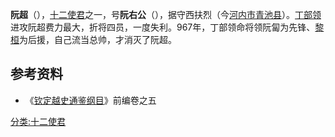 '''阮超'''（{{vie|v='''Nguyễn Siêu'''|hn=阮超}}），[[十二使君|十二使君]]之一，号'''阮右公'''（{{vie|v=Nguyễn Hữu Công|hn=阮右公}}），据守西扶烈（今[[河内市|河内市]][[青池县|青池县]]）。[[丁部领|丁部领]]进攻阮超费力最大，折将四员，一度失利。967年，丁部领命将领阮匐为先锋、[[黎桓|黎桓]]为后援，自己流当总帅，才消灭了阮超。

== 参考资料 ==
*《[[钦定越史通鉴纲目|钦定越史通鉴纲目]]》前编卷之五
  
{{Vietnam-bio-stub}}

[[分类:十二使君|分类:十二使君]]